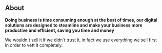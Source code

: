 ## About
**Doing business is time consuming enough at the best of times, our digital solutions are designed to steamline and make your business more productive and efficient, saving you time and money**

We wouldn't sell it if we didn't trust it, in fact we use everything we sell first in order to vett it completely.
